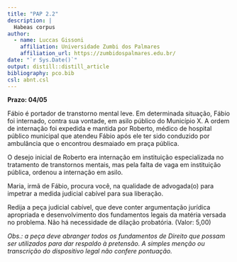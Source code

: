 ```yaml
---
title: "PAP 2.2"
description: |
  Habeas corpus
author: 
  - name: Luccas Gissoni
    affiliation: Universidade Zumbi dos Palmares
    affiliation_url: https://zumbidospalmares.edu.br/
date: "`r Sys.Date()`"
output: distill::distill_article
bibliography: pco.bib
csl: abnt.csl
---
```


**Prazo: 04/05**

Fábio é portador de transtorno mental leve. Em determinada situação, Fábio foi internado, contra sua vontade, em asilo público do Município X. A ordem de internação foi expedida e mantida por Roberto, médico de hospital público municipal que atendeu Fábio após ele ter sido conduzido por ambulância que o encontrou desmaiado em praça pública.

O desejo inicial de Roberto era internação em instituição especializada no tratamento de transtornos mentais, mas pela falta de vaga em instituição pública, ordenou a internação em asilo.

Maria, irmã de Fábio, procura você, na qualidade de advogada(o) para impetrar a medida judicial cabível para sua liberação.

Redija a peça judicial cabível, que deve conter argumentação jurídica apropriada e desenvolvimento dos fundamentos legais da matéria versada no problema. Não há necessidade de dilação probatória. (Valor: 5,00)

*Obs.: a peça deve abranger todos os fundamentos de Direito que possam ser utilizados para dar respaldo à pretensão. A simples menção ou transcrição do dispositivo legal não confere pontuação.*
